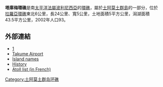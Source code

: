 '''塔庫梅環礁'''是南[[太平洋|太平洋]][[法屬波利尼西亞|法屬波利尼西亞]]的[[環礁|環礁]]，屬於[[土阿莫土群島|土阿莫土群島]]的一部分，位於[[拉羅亞環礁|拉羅亞環礁]]東北6公里，長24公里、寬5公里，土地面積5平方公里，潟湖面積43.5平方公里，2002年人口93。

==外部連結==
*[http://oceandots.com/pacific/tuamotu/takume.php] {{Wayback|url=http://oceandots.com/pacific/tuamotu/takume.php |date=20101223015139 }}
*[http://www.world-airport-codes.com/french-polynesia/takume-9056.html Takume Airport] {{Wayback|url=http://www.world-airport-codes.com/french-polynesia/takume-9056.html |date=20201202193315 }}
*[https://web.archive.org/web/20120210193443/http://www.jps.auckland.ac.nz/document/Volume_8_1899/Volume_8%2C_No._4%2C_December_1899/Names_of_the_Paumotu_Islands%2C_by_J.L._Young%2C_p_264-268?action=null Island names]
*[http://www.nzetc.org/tm/scholarly/tei-BucExpl-t1-body-d19-d2-d7.html History] {{Wayback|url=http://www.nzetc.org/tm/scholarly/tei-BucExpl-t1-body-d19-d2-d7.html |date=20081024175230 }}
*[https://web.archive.org/web/20070228115907/http://www.pacific-image.pf/pages/boutic/dboutic_cdrom_sp132.html Atoll list (in French)]

{{Coord|15|52|S|142|12|W|display=title}}

{{FrenchPolynesia-geo-stub}}
[[Category:土阿莫土群岛环礁|Category:土阿莫土群岛环礁]]